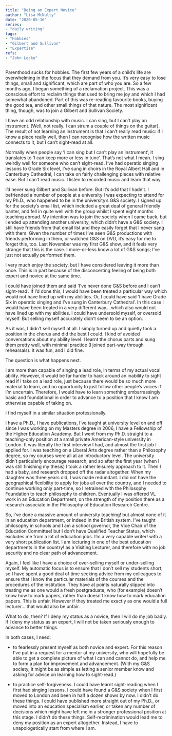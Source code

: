 ```yaml
---  
title: "Being an Expert Novice"  
author: "Lisa McNulty"  
date: "2020-05-16"  
series:  
- "daily writing"
tags:
- "Hobbies"
- "Gilbert and Sullivan"
- "Expertise"
refs:
- "John Locke"
---
```




Parenthood sucks for hobbies. The first few years of a child’s life are overwhelming in the focus that they demand from you. It’s very easy to lose things, small and significant, which are part of who you are. So a few months ago, I began something of a reclamation project. This was a conscious effort to reclaim things that used to bring me joy and which I had somewhat abandoned. Part of this was re-reading favourite books, buying the good tea, and other small things of that nature. The most significant thing, though, was to join a Gilbert and Sullivan Society.

I have an odd relationship with music. I can sing, but I can’t play an instrument. (Well, not really. I can strum a couple of things on the guitar). The result of not learning an instrument is that I can't really read music: if I know a piece really well, then I can recognise how the written music connects to it, but I can’t sight-read at all.

Normally when people say ‘I can sing but I can’t play an instrument’, it translates to ‘I can keep more or less in tune’. That’s not what I mean. I sing weirdly well for someone who can’t sight-read. I’ve had operatic singing lessons to Grade Six level, I’ve sung in choirs in the Royal Albert Hall and in Canterbury Cathedral, I can take on fairly challenging pieces with relative ease. But I can’t read music. I listen to recorded music and learn that way.

I’d never sung Gilbert and Sullivan before. But it’s odd that I hadn’t. I befriended a number of people at a university I was expecting to attend for my Ph.D., who happened to be in the university’s G&S society. I signed up for the society’s email list, which included a great deal of general friendly banter, and fell in quite well with the group whilst I spent eight months teaching abroad. My intention was to join the society when I came back, but I ended up attending another university, which didn’t have a G&S society. I still have friends from that email list and they easily forget that I never sang with them. Given the number of times I’ve seen G&S productions with friends performing in them, or watched G&S on DVD, it’s easy for me to forget this, too. Last November was my first G&S show, and it feels very strange that this is the case. I more-or-less know a lot of G&S songs; I’ve just not actually performed them.

I very much enjoy the society, but I have considered leaving it more than once. This is in part because of the disconcerting feeling of being both expert and novice at the same time.

I could have joined them and said ‘I’ve never done G&S before and I can’t sight-read’. If I’d done this, I would have been treated a particular way which would not have lined up with my abilities. Or, I could have said ‘I have Grade Six in operatic singing and I’ve sung in Canterbury Cathedral’. In this case I would have been treated in a very different way... which also would not have lined up with my abilities. I could have undersold myself, or oversold myself. But selling myself accurately didn’t seem to be an option.

As it was, I didn’t sell myself at all. I simply turned up and quietly took a position in the chorus and did the best I could. I kind of avoided conversations about my ability level. I learnt the chorus parts and sung them pretty well, with minimal practice (I joined part-way through rehearsals). It was fun, and I did fine.

The question is what happens next.

I am more than capable of singing a lead role, in terms of my actual vocal ability. However, it would be far harder to hack around an inability to sight read if I take on a lead role, just because there would be so much more material to learn, and no opportunity to just follow other people’s voices if I’m uncertain. Therefore, I would have to learn something embarrassingly basic and foundational in order to advance to a position that I know I am otherwise capable of taking on.

I find myself in a similar situation professionally.

I have a Ph.D., I have publications, I’ve taught at university level on and off since I was working on my Masters degree in 2006, I have a Fellowship of the Higher Education Academy. But I went from my Ph.D. straight to a teaching-only position at a small private American-style university in London. It was literally the first interview I had, and almost the first job I applied for. I was teaching on a Liberal Arts degree rather than a Philosophy degree, so my courses were all at an introductory level. The university didn’t particularly encourage research, and so after the first year (when I was still finishing my thesis) I took a rather leisurely approach to it. Then I had a baby, and research dropped off the radar altogether. When my daughter was three years old, I was made redundant. I did not have the geographical flexibility to apply for jobs all over the country, and I needed to continue working only part-time, so I retrained with the Philosophy Foundation to teach philosophy to children. Eventually I was offered VL work in an Education Department, on the strength of my position there as a research associate in the Philosophy of Education Research Centre.

So, I’ve done a massive amount of university teaching! but almost none of it in an education department, or indeed in the British system. I’ve taught philosophy in schools and I am a school governor, the Vice Chair of the Education Committee! but I don’t have Qualified Teacher Status, which excludes me from a lot of education jobs. I’m a very capable writer! with a very short publication list. I am lecturing in one of the best education departments in the country! as a Visiting Lecturer, and therefore with no job security and no clear path of advancement.

Again, I feel like I have a choice of over-selling myself or under-selling myself. My automatic focus is to ensure that I don’t sell my students short, so I have spent a good deal of time seeking advice from my colleagues to ensure that I know the particular materials of the courses and the procedures of the institution. They have at points naturally slipped into treating me as one would a fresh postgraduate, who (for example) doesn’t know how to mark papers, rather than doesn’t know how to mark education papers. This is unfair. However if they treated me exactly as one would a full lecturer... that would also be unfair.

What to do, then? If I deny my status as a novice, then I will do my job badly. If I deny my status as an expert, I will not be taken seriously enough to advance to better things.

In both cases, I need:

-   to fearlessly present myself as both novice and expert. For this reason I’ve put in a request for a mentor at my university, who will hopefully be able to get a complete picture of what I can and cannot do, and help me to form a plan for improvement and advancement. (With my G&S society, it might be as simple as letting a senior member know and asking for advice on learning how to sight-read.)
    

  

-   to practice self-forgiveness. I could have learnt sight-reading when I first had singing lessons. I could have found a G&S society when I first moved to London and been in half a dozen shows by now. I didn’t do these things. I could have published more straight out of my Ph.D., or moved into an education specialism earlier, or taken any number of decisions which might have left me in a stronger professional position at this stage. I didn’t do these things. Self-recrimination would lead me to deny my position as an expert altogether. Instead, I have to unapologetically start from where I am.